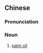 {{also|棕榈油}}
==Chinese==
{{zh-forms|s=棕榈油|type=21}}

===Pronunciation===
{{zh-pron
|m=zōnglǘyóu
|c=zung1 leoi4 jau4
|cat=n
}}

===Noun===
{{zh-noun}}

# [[palm oil]]